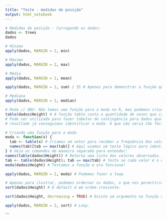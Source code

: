 ---
title: "Teste - medidas de posição"
output: html_notebook
---

```{r}
# Medidas de posição - Carregando os dados:
dados <- trees
dados
```

```{r}
# Mínimo
apply(dados, MARGIN = 2, min)
```


```{r}
# Máximo
apply(dados, MARGIN = 2, max)
```


```{r}
# Média
apply(dados, MARGIN = 2, mean)
```


```{r}
apply(dados, MARGIN = 2, sum) / 31 # Apenas para demonstrar a função que faz somatório.
```


```{r}
# Mediana
apply(dados, MARGIN = 2, median)
```


```{r}
# Moda // OBS: Não temos uma função para a moda no R, mas podemos criar
table(dados$Height) # A função table conta a quantidade de vezes que cada valor aparece no vetor. 
# Pode ser utilizada para fazer tabelas de contingência para dados qualitativos. Por mera observação do 
# resultado já conseguimos identificar a moda. O que não seria tão fácil para uma base de dados grande.
```


```{r}
# Criando uma função para a moda
moda <- function(x) {
  tab <- table(x) # Criamos um vetor para receber a frequência dos valores da variável.
  names(tab)[tab == max(tab)] # Aqui usamos um teste lógico para identificar o valor com a maior frequência.
} # Veja os comandos de maneira separada para entender:
names(table(dados$Height)) # Retorna uma lista dos valores observados.
tab <- table(dados$Height); tab == max(tab) # Testa se cada valor é o que apresenta a maior frequência.
moda(dados$Height) # Testamos a função e ela funciona!
```


```{r}
apply(dados, MARGIN = 2, moda) # Podemos fazer o loop.
```


```{r}
# Apenas para ilustrar, podemos ordernar os dados, o que nos permitiria encontrar a mediana e a moda:
sort(dados$Height) # O default é em ordem crescente.
```


```{r}
sort(dados$Height, decreasing = TRUE) # Existe um argumento na função que permite colocar em ordem decrescente.
```


```{r}
apply(dados, MARGIN = 2, sort) # Loop.
```


```